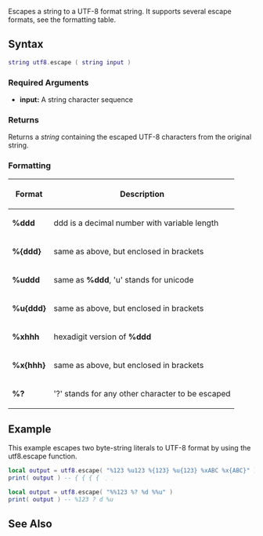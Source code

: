 
{{Shared function}}

Escapes a string to a UTF-8 format string. It supports several escape formats, see the formatting table.

==Syntax==
<syntaxhighlight lang="lua">string utf8.escape ( string input )</syntaxhighlight>

===Required Arguments===
*'''input:''' A string character sequence

===Returns===
Returns a ''string'' containing the escaped UTF-8 characters from the original string.

===Formatting===
{|  class="prettytable" style="width:35%;text-align:left;"
|-
! Format || Description
|-
| '''%ddd''' || ddd is a decimal number with variable length
|-
| '''%{ddd}''' || same as above, but enclosed in brackets
|-
| '''%uddd''' || same as '''%ddd''', 'u' stands for unicode
|-
| '''%u{ddd}''' || same as above, but enclosed in brackets
|-
| '''%xhhh''' || hexadigit version of '''%ddd'''
|-
| '''%x{hhh}''' || same as above, but enclosed in brackets
|-
| '''%?''' || '?' stands for any other character to be escaped
|}

==Example==
<section name="Server" class="server" show="true">
This example escapes two byte-string literals to UTF-8 format by using the utf8.escape function.
<syntaxhighlight lang="lua">
local output = utf8.escape( "%123 %u123 %{123} %u{123} %xABC %x{ABC}" )
print( output ) -- { { { { ઼ ઼

local output = utf8.escape( "%%123 %? %d %%u" )
print( output ) -- %123 ? d %u
</syntaxhighlight>
</section>

==See Also==
{{UTF8 functions}}